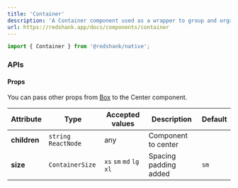 ```yaml
---
title: 'Container'
description: 'A Container component used as a wrapper to group and organize other components within the application. It helps control layout, styling, and alignment of elements, enhancing the user interface and user experience.'
url: https://redshank.app/docs/components/container
---
```


```jsx
import { Container } from '@redshank/native';
```

<Spacer y={2}/>

<Playground
  title="Default Container"
  desc="Added padding in vertical and horizontal."
  code={containerContent.defaultCode}
/>

<Spacer y={2}/>

<Playground
  title="Sizing"
  desc="You can change the size padding in container."
  code={containerContent.size}
/>

<Spacer y={3}/>

### APIs

<Spacer y={2}/>

#### Props

You can pass other props from [Box](/docs/components/box#apis) to the Center component.

| Attribute    | Type                  | Accepted values          | Description           | Default |
|--------------|-----------------------|--------------------------|-----------------------|---------|
| **children** | `string`  `ReactNode` | any                      | Component to center   |         |
| **size**     | `ContainerSize`       | `xs` `sm` `md` `lg` `xl` | Spacing padding added | `sm`    |

<Spacer y={2}/>
